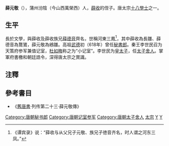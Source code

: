 '''薛元敬'''（{{bd|？||？||}}），蒲州汾陰（今山西萬榮西）人，[[薛收|薛收]]的侄子。唐太宗[[十八學士|十八學士]]之一。
==生平==
長於文學，與薛收及薛收族兄[[薛德音|薛德音]]齊名，世稱河東三鳳<ref>《谭宾录》说：“薛收与从父兄子元敬、族兄子徳音齐名，时人谓之河东三凤。”</ref>，其中薛收為長雛、薛德音為鶩鷟，薛元敬為鵷雛。高祖[[武德|武德]]初（618年）曾任[[秘書郎|秘書郎]]。秦王李世民召为天策府参军兼值记室，[[杜如晦|杜如晦]]称之为“小记室”。李世民为[[皇太子|皇太子]]，任[[太子舍人|太子舍人]]。掌軍府書檄和朝廷誥令，深得唐太宗之賞識。

==注釋==
{{reflist}}

==參考書目==
* 《[[舊唐書|舊唐書]]·列传第二十三·薛元敬傳》

{{十八學士}}
[[Category:唐朝秘书郎|Category:唐朝秘书郎]]
[[Category:唐朝记室参军|Category:唐朝记室参军]]
[[Category:唐朝太子舍人|Category:唐朝太子舍人]]
[[Category:十八学士|太宗]]
[[Category:河东薛氏|Y]]
[[Category:薛姓|Y]]